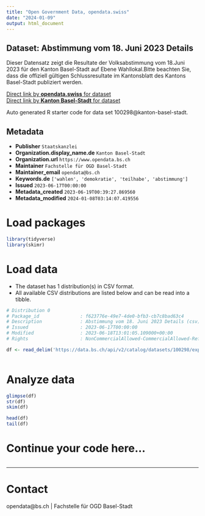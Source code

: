```yaml
---
title: "Open Government Data, opendata.swiss"
date: "2024-01-09"
output: html_document
---
```


## Dataset: Abstimmung vom 18. Juni 2023 Details

Dieser Datensatz zeigt die Resultate der Volksabstimmung vom 18.Juni 2023 für den Kanton Basel-Stadt auf Ebene Wahllokal.Bitte beachten Sie, dass die offiziell gültigen Schlussresultate im Kantonsblatt des Kantons Basel-Stadt publiziert werden. 

[Direct link by **opendata.swiss** for dataset](https://opendata.swiss/de/dataset/abstimmung-vom-18-juni-2023-details)<br>
[Direct link by **Kanton Basel-Stadt** for dataset](https://data.bs.ch/explore/dataset/100298/)

Auto generated R starter code for data set 100298@kanton-basel-stadt.

## Metadata

- **Publisher** `Staatskanzlei`
- **Organization.display_name.de** `Kanton Basel-Stadt`
- **Organization.url** `https://www.opendata.bs.ch`
- **Maintainer** `Fachstelle für OGD Basel-Stadt`
- **Maintainer_email** `opendata@bs.ch`
- **Keywords.de** `['wahlen', 'demokratie', 'teilhabe', 'abstimmung']`
- **Issued** `2023-06-17T00:00:00`
- **Metadata_created** `2023-06-19T00:39:27.869560`
- **Metadata_modified** `2024-01-08T03:14:07.419556`


# Load packages

```r

library(tidyverse)
library(skimr)

```

# Load data

-   The dataset has 1 distribution(s) in CSV format.
-   All available CSV distributions are listed below and can be read into a tibble.

```r

# Distribution 0
# Package_id               : f623776e-49e7-4de0-bfb3-cb7c8bad63c4
# Description              : Abstimmung vom 18. Juni 2023 Details (csv)
# Issued                   : 2023-06-17T00:00:00
# Modified                 : 2023-06-18T13:01:05.109000+00:00
# Rights                   : NonCommercialAllowed-CommercialAllowed-ReferenceRequired

df <- read_delim('https://data.bs.ch/api/v2/catalog/datasets/100298/exports/csv')



```

# Analyze data

```r

glimpse(df)
str(df)
skim(df)

head(df)
tail(df)

```

# Continue your code here...

```r

```

------------------------------------------------------------------------

# Contact

opendata@bs.ch | Fachstelle für OGD Basel-Stadt
